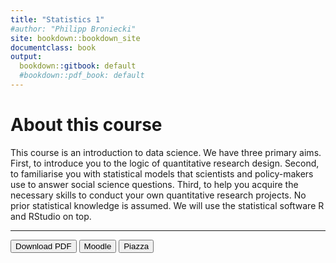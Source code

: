```yaml
---
title: "Statistics 1"
#author: "Philipp Broniecki"
site: bookdown::bookdown_site
documentclass: book
output:
  bookdown::gitbook: default
  #bookdown::pdf_book: default
---
```


# About this course {-}

This course is an introduction to data science. We have three primary aims. First, to introduce you to the logic of quantitative research design. Second, to familiarise you with statistical models that scientists and policy-makers use to answer social science questions. Third, to help you acquire the necessary skills to conduct your own quantitative research projects. No prior statistical knowledge is assumed. We will use the statistical software R and RStudio on top.

----

<div class="container btn-container">
  <button type = "button" class = "btn btn-lg btn-primary" onclick="window.open('PUBLG100.pdf');">Download PDF</button>
  <button type = "button" class = "btn btn-lg btn-info" onclick="window.open('https://moodle.hertie-school.org/');">Moodle</button>
  <button type = "button" class = "btn btn-lg btn-success" onclick="window.open('https://piazza.com/class/j77bue2jo7x343');">Piazza</button>
</div>
